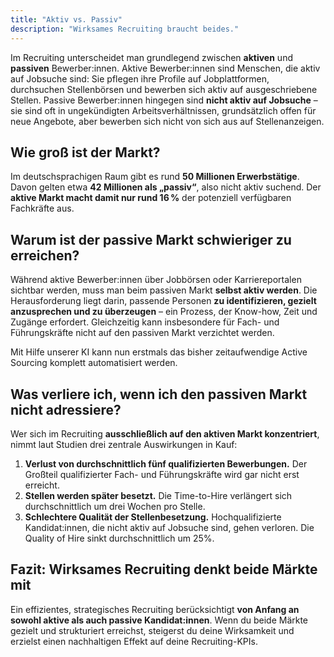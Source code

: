 ```yaml
---
title: "Aktiv vs. Passiv"
description: "Wirksames Recruiting braucht beides."
---
```


Im Recruiting unterscheidet man grundlegend zwischen **aktiven** und **passiven** Bewerber:innen. Aktive Bewerber:innen sind Menschen, die aktiv auf Jobsuche sind: Sie pflegen ihre Profile auf Jobplattformen, durchsuchen Stellenbörsen und bewerben sich aktiv auf ausgeschriebene Stellen. Passive Bewerber:innen hingegen sind **nicht aktiv auf Jobsuche** – sie sind oft in ungekündigten Arbeitsverhältnissen, grundsätzlich offen für neue Angebote, aber bewerben sich nicht von sich aus auf Stellenanzeigen.

## Wie groß ist der Markt?

Im deutschsprachigen Raum gibt es rund **50 Millionen Erwerbstätige**. Davon gelten etwa **42 Millionen als „passiv“**, also nicht aktiv suchend. Der **aktive Markt macht damit nur rund 16 %** der potenziell verfügbaren Fachkräfte aus.

## Warum ist der passive Markt schwieriger zu erreichen?

Während aktive Bewerber:innen über Jobbörsen oder Karriereportalen sichtbar werden, muss man beim passiven Markt **selbst aktiv werden**. Die Herausforderung liegt darin, passende Personen **zu identifizieren, gezielt anzusprechen und zu überzeugen** – ein Prozess, der Know-how, Zeit und Zugänge erfordert. Gleichzeitig kann insbesondere für Fach- und Führungskräfte nicht auf den passiven Markt verzichtet werden.

<Check>
  Mit Hilfe unserer KI kann nun erstmals das bisher zeitaufwendige Active Sourcing komplett automatisiert werden.
</Check>

## Was verliere ich, wenn ich den passiven Markt nicht adressiere?

Wer sich im Recruiting **ausschließlich auf den aktiven Markt konzentriert**, nimmt laut Studien drei zentrale Auswirkungen in Kauf:

1. **Verlust von durchschnittlich fünf qualifizierten Bewerbungen.** Der Großteil qualifizierter Fach- und Führungskräfte wird gar nicht erst erreicht.
2. **Stellen werden später besetzt.** Die Time-to-Hire verlängert sich durchschnittlich um drei Wochen pro Stelle. 
3. **Schlechtere Qualität der Stellenbesetzung.** Hochqualifizierte Kandidat:innen, die nicht aktiv auf Jobsuche sind, gehen verloren. Die Quality of Hire sinkt durchschnittlich um 25%. 

## Fazit: Wirksames Recruiting denkt beide Märkte mit

Ein effizientes, strategisches Recruiting berücksichtigt **von Anfang an sowohl aktive als auch passive Kandidat:innen**. Wenn du beide Märkte gezielt und strukturiert erreichst, steigerst du deine Wirksamkeit und erzielst einen nachhaltigen Effekt auf deine Recruiting-KPIs.

[comment]: # "This actually is the most platform independent comment"